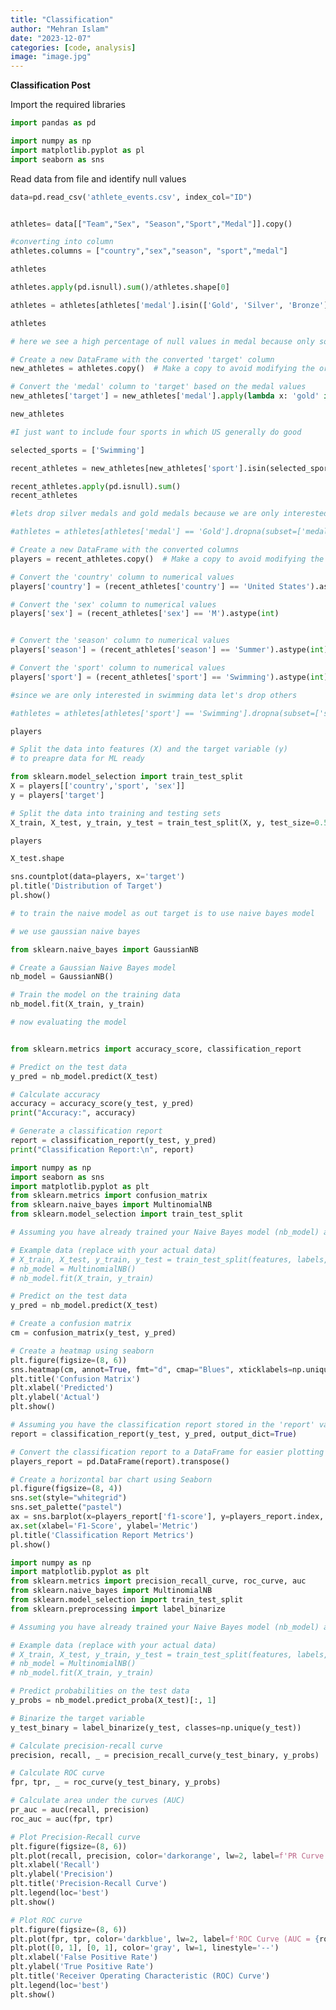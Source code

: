 ```yaml
---
title: "Classification"
author: "Mehran Islam"
date: "2023-12-07"
categories: [code, analysis]
image: "image.jpg"
---
```


**Classification Post**

Import the required libraries

```python
import pandas as pd
```

```python
import numpy as np
import matplotlib.pyplot as pl
import seaborn as sns

```

Read data from file and identify null values

```python
data=pd.read_csv('athlete_events.csv', index_col="ID")
```

```{data.apply(pd.isnull).sum()/data.shape[0]}
```

```python
athletes= data[["Team","Sex", "Season","Sport","Medal"]].copy()

#converting into column
athletes.columns = ["country","sex","season", "sport","medal"]

athletes
```

```python
athletes.apply(pd.isnull).sum()/athletes.shape[0]
```

```python
athletes = athletes[athletes['medal'].isin(['Gold', 'Silver', 'Bronze'])].dropna(subset=['medal'])

```

```python
athletes
```

```python
# here we see a high percentage of null values in medal because only some of the athletes win the medal

# Create a new DataFrame with the converted 'target' column
new_athletes = athletes.copy()  # Make a copy to avoid modifying the original DataFrame

# Convert the 'medal' column to 'target' based on the medal values
new_athletes['target'] = new_athletes['medal'].apply(lambda x: 'gold' if x =='Gold' else 'no gold')
```

```python
new_athletes
```

```python
#I just want to include four sports in which US generally do good

selected_sports = ['Swimming']

recent_athletes = new_athletes[new_athletes['sport'].isin(selected_sports)]
```

```python
recent_athletes.apply(pd.isnull).sum()
recent_athletes
```

```python
#lets drop silver medals and gold medals because we are only interested in Gold medals

#athletes = athletes[athletes['medal'] == 'Gold'].dropna(subset=['medal'])
```

```python
# Create a new DataFrame with the converted columns
players = recent_athletes.copy()  # Make a copy to avoid modifying the original DataFrame

# Convert the 'country' column to numerical values
players['country'] = (recent_athletes['country'] == 'United States').astype(int)

# Convert the 'sex' column to numerical values
players['sex'] = (recent_athletes['sex'] == 'M').astype(int)


# Convert the 'season' column to numerical values
players['season'] = (recent_athletes['season'] == 'Summer').astype(int)

# Convert the 'sport' column to numerical values
players['sport'] = (recent_athletes['sport'] == 'Swimming').astype(int)
```

```python
#since we are only interested in swimming data let's drop others

#athletes = athletes[athletes['sport'] == 'Swimming'].dropna(subset=['sport'])
```

```python
players
```

```python
# Split the data into features (X) and the target variable (y)
# to preapre data for ML ready

from sklearn.model_selection import train_test_split
X = players[['country','sport', 'sex']]
y = players['target']

# Split the data into training and testing sets
X_train, X_test, y_train, y_test = train_test_split(X, y, test_size=0.5, random_state=42)

players
```

```python
X_test.shape
```

```python
sns.countplot(data=players, x='target')
pl.title('Distribution of Target')
pl.show()
```

```python
# to train the naive model as out target is to use naive bayes model

# we use gaussian naive bayes

from sklearn.naive_bayes import GaussianNB

# Create a Gaussian Naive Bayes model
nb_model = GaussianNB()

# Train the model on the training data
nb_model.fit(X_train, y_train)
```

```python
# now evaluating the model 


from sklearn.metrics import accuracy_score, classification_report

# Predict on the test data
y_pred = nb_model.predict(X_test)

# Calculate accuracy
accuracy = accuracy_score(y_test, y_pred)
print("Accuracy:", accuracy)

# Generate a classification report
report = classification_report(y_test, y_pred)
print("Classification Report:\n", report)
```

```python
import numpy as np
import seaborn as sns
import matplotlib.pyplot as plt
from sklearn.metrics import confusion_matrix
from sklearn.naive_bayes import MultinomialNB
from sklearn.model_selection import train_test_split

# Assuming you have already trained your Naive Bayes model (nb_model) and split your data into training (X_train, y_train) and testing (X_test, y_test) sets.

# Example data (replace with your actual data)
# X_train, X_test, y_train, y_test = train_test_split(features, labels, test_size=0.2, random_state=42)
# nb_model = MultinomialNB()
# nb_model.fit(X_train, y_train)

# Predict on the test data
y_pred = nb_model.predict(X_test)

# Create a confusion matrix
cm = confusion_matrix(y_test, y_pred)

# Create a heatmap using seaborn
plt.figure(figsize=(8, 6))
sns.heatmap(cm, annot=True, fmt="d", cmap="Blues", xticklabels=np.unique(y_test), yticklabels=np.unique(y_test))
plt.title('Confusion Matrix')
plt.xlabel('Predicted')
plt.ylabel('Actual')
plt.show()
```

```python
# Assuming you have the classification report stored in the 'report' variable
report = classification_report(y_test, y_pred, output_dict=True)

# Convert the classification report to a DataFrame for easier plotting
players_report = pd.DataFrame(report).transpose()

# Create a horizontal bar chart using Seaborn
pl.figure(figsize=(8, 4))
sns.set(style="whitegrid")
sns.set_palette("pastel")
ax = sns.barplot(x=players_report['f1-score'], y=players_report.index, orient="h")
ax.set(xlabel='F1-Score', ylabel='Metric')
pl.title('Classification Report Metrics')
pl.show()
```

```python
import numpy as np
import matplotlib.pyplot as plt
from sklearn.metrics import precision_recall_curve, roc_curve, auc
from sklearn.naive_bayes import MultinomialNB
from sklearn.model_selection import train_test_split
from sklearn.preprocessing import label_binarize

# Assuming you have already trained your Naive Bayes model (nb_model) and split your data into training (X_train, y_train) and testing (X_test, y_test) sets.

# Example data (replace with your actual data)
# X_train, X_test, y_train, y_test = train_test_split(features, labels, test_size=0.2, random_state=42)
# nb_model = MultinomialNB()
# nb_model.fit(X_train, y_train)

# Predict probabilities on the test data
y_probs = nb_model.predict_proba(X_test)[:, 1]

# Binarize the target variable
y_test_binary = label_binarize(y_test, classes=np.unique(y_test))

# Calculate precision-recall curve
precision, recall, _ = precision_recall_curve(y_test_binary, y_probs)

# Calculate ROC curve
fpr, tpr, _ = roc_curve(y_test_binary, y_probs)

# Calculate area under the curves (AUC)
pr_auc = auc(recall, precision)
roc_auc = auc(fpr, tpr)

# Plot Precision-Recall curve
plt.figure(figsize=(8, 6))
plt.plot(recall, precision, color='darkorange', lw=2, label=f'PR Curve (AUC = {pr_auc:.2f})')
plt.xlabel('Recall')
plt.ylabel('Precision')
plt.title('Precision-Recall Curve')
plt.legend(loc='best')
plt.show()

# Plot ROC curve
plt.figure(figsize=(8, 6))
plt.plot(fpr, tpr, color='darkblue', lw=2, label=f'ROC Curve (AUC = {roc_auc:.2f})')
plt.plot([0, 1], [0, 1], color='gray', lw=1, linestyle='--')
plt.xlabel('False Positive Rate')
plt.ylabel('True Positive Rate')
plt.title('Receiver Operating Characteristic (ROC) Curve')
plt.legend(loc='best')
plt.show()
```
